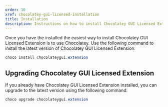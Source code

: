 ```yaml
---
order: 10
xref: chocolatey-gui-licensed-installation
title: Installation
description: Instructions on how to install Chocolatey GUI Licensed Extension
---
```


Once you have the <Xref title="Chocolatey Licensed Extension" value="setup-licensed" /> installed
the easiest way to install Chocolatey GUI Licensed Extension is to use Chocolatey.
Use the following command to install the latest version of Chocolatey GUI Licensed
Extension:

```powershell
choco install chocolateygui.extension
```

## Upgrading Chocolatey GUI Licensed Extension

If you already have Chocolatey GUI Licensed Extension installed, you can upgrade
to the latest version using the following command:

```powershell
choco upgrade chocolateygui.extension
```